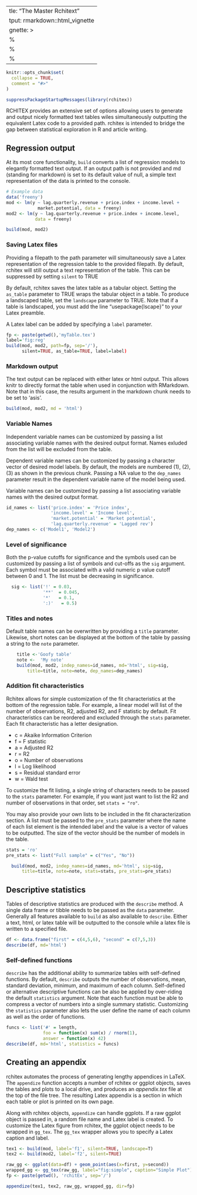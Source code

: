   ---
title: "The Master Rchitext"
output: rmarkdown::html_vignette
vignette: >
  %\VignetteIndexEntry{Usage}
  %\VignetteEngine{knitr::rmarkdown}
  %\VignetteEncoding{UTF-8}
---

```r
knitr::opts_chunk$set(
  collapse = TRUE,
  comment = "#>"
)
```

```r
suppressPackageStartupMessages(library(rchitex))
```

RCHITEX provides an extensive set of options allowing users to generate and output nicely formatted text tables wiles simultaneously outputting the equivalent Latex code to a provided path. rchitex is intended to bridge the gap between statistical exploration in R and article writing.

## Regression output

At its most core functionality, `build` converts a list of regression models to elegantly formatted text output. If an output path is not provided and md (standing for markdown) is set to its default value of null, a simple text representation of the data is printed to the console. 


```r
# Example data
data('freeny')
mod <- lm(y ~ lag.quarterly.revenue + price.index + income.level + 
            market.potential, data = freeny)
mod2 <- lm(y ~ lag.quarterly.revenue + price.index + income.level, 
           data = freeny)

build(mod, mod2)

```

### Saving Latex files

Providing a filepath to the path parameter will simultaneously save a Latex representation of the regression table to the provided filepath. By default, rchitex will still output a text representation of the table. This can be suppressed by setting `silent` to TRUE

By default, rchitex saves the latex table as a tabular object. Setting the `as_table` parameter to TRUE wraps the tabular object in a table. To produce a landscaped table, set the `landscape` parameter to TRUE. Note that if a table is landscaped, you must add the line "usepackage{lscape}" to your Latex preamble.  

A Latex label can be added by specifying a `label` parameter.

``` r
fp <- paste(getwd(),'myTable.tex')
label='fig:reg'
build(mod, mod2, path=fp, sep='/'),
      silent=TRUE, as_table=TRUE, label=label)
```
### Markdown output

The text output can be replaced with either latex or html output. This allows knitr to directly format the table when used in conjunction with RMarkdown. Note that in this case, the results argument in the markdown chunk needs to be set to 'asis'. 

```r
build(mod, mod2, md = 'html')
```

### Variable Names

Independent variable names can be customized by passing a list associating variable names with the desired output format. Names exluded from the list will be excluded from the table.

Dependent variable names can be customized by passing a character vector of desired model labels. By default, the models are numbered (1), (2), (3) as shown in the previous chunk. Passing a NA value to the `dep_names` parameter result in the dependent variable name of the model being used. 

Variable names can be customized by passing a list associating variable names with the desired output format. 

```r
id_names <- list('price.index' = 'Price index',
                 'income.level' = 'Income level',
                 'market.potential' = 'Market potential',
                 'lag.quarterly.revenue' = 'Lagged rev')
dep_names <- c('Model1', 'Model2')
```

### Level of significance 

Both the p-value cutoffs for significance and the symbols used can be customized by passing a list of symbols and cut-offs as the `sig` argument. Each symbol must be associated
with a valid numeric p value cutoff between 0 and 1. The list must be decreasing in significance. 

``` r
  sig <- list('!' = 0.03,
              '**'  = 0.045,
              '*'   = 0.1,
              ':)'   = 0.5)
```

### Titles and notes

Default table names can be overwritten by providing a `title` parameter. Likewise, short notes can be displayed at the bottom of the table by passing a string to the `note` parameter.

``` r
    title <-'Goofy table'
    note <-  'My note'
    build(mod, mod2, indep_names=id_names, md='html', sig=sig,
        title=title, note=note, dep_names=dep_names)
```  

### Addition fit characteristics

Rchitex allows for simple customization of the fit characteristics at the bottom of the regression table. For example, a linear model will list of the number of observations, R2, adjusted R2, and F statistic by default. Fit characteristics can be reordered and excluded through the `stats` parameter. Each fit characteristic has a letter designation. 

* c = Akaike Information Criterion
* f = F statistic
* a = Adjusted R2
* r = R2
* o = Number of observations
* l = Log likelihood
* s = Residual standard error
* w = Wald test

To customize the fit listing, a single string of characters needs to be passed to the `stats` parameter. For example, if you want just want to list the R2 and number of observations in that order, set `stats = "ro"`.

You may also provide your own lists to be included in the fit characterization section. A list must be passed to the `pre_stats` parameter where the name of each list element is the intended label and the value is a vector of values to be outputted. The size of the vector should be the number of models in the table.

```r
stats = 'ro'
pre_stats <- list("Full sample" = c("Yes", "No"))

  build(mod, mod2, indep_names=id_names, md='html', sig=sig,
      title=title, note=note, stats=stats, pre_stats=pre_stats)
```

## Descriptive statistics

Tables of descriptive statistics are produced with the `describe` method. A single data frame or tibble needs to be passed as the `data` parameter. Generally all features available to `build` as also available to `describe`. Either a text, html, or latex table will be outputted to the console while a latex file is written to a specified file. 

``` r
df <- data.frame("first" = c(4,5,6), "second" = c(7,5,3))
describe(df, md='html')
```

### Self-defined functions

`describe` has the additional ability to summarize tables with self-defined functions. By default, `describe` outputs the number of observations, mean, standard deviation, minimum, and maximum of each column. Self-defined or alternative descriptive functions can be also be applied by over-riding the default `statistics` argument. Note that each function must be able to compress a vector of numbers into a single summary statistic. Customizing the `statistics` parameter also lets the user define the name of each column as well as the order of functions.

```r
funcs <- list('#' = length, 
              foo = function(x) sum(x) / rnorm(1), 
              answer = function(x) 42)
describe(df, md='html', statistics = funcs)
```


## Creating an appendix

rchitex automates the process of generating lengthy appendices in LaTeX. The `appendize` function accepts a number of rchitex or ggplot objects, saves the tables and plots to a local drive, and produces an *appendix.tex* file at the top of the file tree. The resulting Latex appendix is a section in which each table or plot is printed on its own page.

Along with rchitex objects, `appendize` can handle ggplots. If a raw ggplot object is passed in, a random file name and Latex label is created. To customize the Latex figure from rchitex, the ggplot object needs to be wrapped in `gg_tex`. The `gg_tex` wrapper allows you to specify a Latex caption and label.

```r
tex1 <- build(mod, label='f1', silent=TRUE, landscape=T)
tex2 <- build(mod2, label='f2', silent=TRUE)

raw_gg <- ggplot(data=df) + geom_point(aes(x=first, y=second))
wrapped_gg <- gg_tex(raw_gg, label="fig:simple", caption="Simple Plot")
fp <- paste(getwd(), 'rchitEx', sep='/')

appendize(tex1, tex2, raw_gg, wrapped_gg, dir=fp)
```
